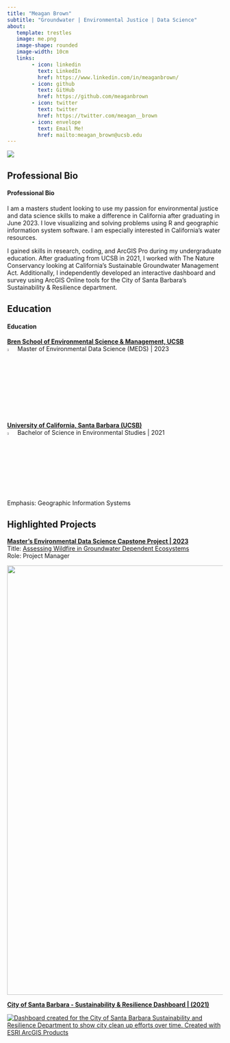 ```yaml
---
title: "Meagan Brown"
subtitle: "Groundwater | Environmental Justice | Data Science"
about: 
   template: trestles
   image: me.png
   image-shape: rounded
   image-width: 10cm
   links: 
        - icon: linkedin
          text: LinkedIn
          href: https://www.linkedin.com/in/meaganbrown/
        - icon: github
          text: GitHub
          href: https://github.com/meaganbrown
        - icon: twitter
          text: twitter
          href: https://twitter.com/meagan__brown
        - icon: envelope
          text: Email Me!
          href: mailto:meagan_brown@ucsb.edu
---
```


![](images/groundwater)

::: panel-tabset
## Professional Bio

<h4>Professional Bio</h4>

I am a masters student looking to use my passion for environmental justice and data science skills to make a difference in California after graduating in June 2023. I love visualizing and solving problems using R and geographic information system software. I am especially interested in California's water resources.

I gained skills in research, coding, and ArcGIS Pro during my undergraduate education. After graduating from UCSB in 2021, I worked with The Nature Conservancy looking at California's Sustainable Groundwater Management Act. Additionally, I independently developed an interactive dashboard and survey using ArcGIS Online tools for the City of Santa Barbara's Sustainability & Resilience department.

## Education

<h4>Education</h4>

<h7><b><u>Bren School of Environmental Science & Management, UCSB</b></u></h7><br> ![](images/cap.png){width="4%"} Master of Environmental Data Science (MEDS) \| 2023

<h7><b><u>University of California, Santa Barbara (UCSB)</b></u></h7><br> ![](images/cap.png){width="4%"} Bachelor of Science in Environmental Studies \| 2021 <br> Emphasis: Geographic Information Systems

## Highlighted Projects

<h10><b><u>Master's Environmental Data Science Capstone Project \| 2023 </b></u></h10><br> Title: [Assessing Wildfire in Groundwater Dependent Ecosystems](https://bren.ucsb.edu/projects/assessing-how-groundwater-availability-coincides-wildfire-risk)<br> Role: Project Manager<br>

![](images/fire.jpeg){width="1000"}

<h7><b><u>City of Santa Barbara - Sustainability & Resilience Dashboard \| (2021)</b></u></h7>

[![Dashboard created for the City of Santa Barbara Sustainability and Resilience Department to show city clean up efforts over time. Created with ESRI ArcGIS Products](dashboard.png)](https://www.arcgis.com/apps/dashboards/97777fbe8eb04bdb998813c6759dff69)
:::
